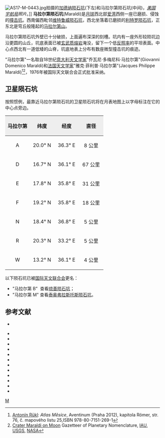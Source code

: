 {{lunar crater data |
 image=Maraldi crater AS17-M-1216.jpg|240px|
 caption=[[阿波罗17号|阿波罗17号]]测绘相机拍摄的照片|
 latitude=19.4|
 N_or_S=N|
 longitude=34.9|
 E_or_W=E|
 diameter=40 公里<ref name="rukl"/>|
 depth=1.3 公里|
 colong=325|
 eponym=乔瓦尼·多梅尼科·马拉尔第<br />雅克·菲利普·马拉尔第}}
[[Image:AS17-M-0443.jpg|thumb]]拍摄的[[加德纳陨石坑|加德纳陨石坑]](下左)和马拉尔第陨石坑(中间)，''[[美国宇航局|美国宇航局]]照片''。]]
'''马拉尔第陨石坑'''(Maraldi)是[[月球|月球]]西北部[[爱情湾|爱湾]]西侧一座已磨损、侵蚀的[[撞击坑|撞击坑]]。西南偏西毗邻[[维特鲁威陨石坑|维特鲁威陨石坑]]，西北坐落着已磨损的[[利特罗陨石坑|利特罗陨石坑]]，正东北是穹丘般隆起的[[马拉尔第山|马拉尔第山]]。

马拉尔第陨石坑外壁已十分破损，上面遍布深深的刻槽。坑内有一座外形较陨坑边沿更圆的山丘，坑底表面已被[[玄武岩|玄武质]][[熔岩|熔岩]]淹没，留下一个低[[反照率|反照率]]的平坦表面。中心点西北有一道低矮的山脊，坑底地表上分布有数座微型撞击坑的痕迹。

"马拉尔第"一名取自18世纪[[意大利|意大利]][[天文学家|天文学家]]"乔瓦尼·多梅尼科·马拉尔第"(Giovanni Domenico Maraldi)和[[法国|法国]][[天文学家|天文学家]]"雅克·菲利普·马拉尔第"(Jacques Philippe Maraldi)<ref name="rukl">[[Antonín_Rükl|Antonín Rükl]]: ''Atlas Měsíce'', Aventinum (Praha 2012), kapitola Römer, str. 76, č. mapového listu 25,ISBN 978-80-7151-269-1</ref><ref name="iau">[http://planetarynames.wr.usgs.gov/Feature/3650 Crater Maraldi on Moon] {{Wayback|url=http://planetarynames.wr.usgs.gov/Feature/3650 |date=20181115030830 }} Gazetteer of Planetary Nomenclature, [[国际天文联合会|IAU]], [[United_States_Geological_Survey|USGS]], [[NASA|NASA]]</ref>，1976年被国际天文联合会正式批准采纳。

==卫星陨石坑==
按照惯例，最靠近马拉尔第陨石坑的卫星陨石坑将在月表地图上以字母标注在它的中心点旁边。

{| class="wikitable"
!width="25%" style="background:#eeeeee;" |马拉尔第 
!width="25%" style="background:#eeeeee;" |纬度
!width="25%" style="background:#eeeeee;" |经度
!width="25%" style="background:#eeeeee;" |直径
|-
|align="center"|A
|align="center"|20.0° N
|align="center"|36.3° E
|align="center"|8 公里
|-
|align="center"|D
|align="center"|16.7° N
|align="center"|36.1° E
|align="center"|67 公里
|-
|align="center"|E
|align="center"|17.8° N
|align="center"|35.8° E
|align="center"|31 公里
|-
|align="center"|F
|align="center"|19.2° N
|align="center"|35.8° E
|align="center"|18 公里
|-
|align="center"|N
|align="center"|18.4° N
|align="center"|36.8° E
|align="center"|5 公里
|-
|align="center"|R
|align="center"|20.3° N
|align="center"|33.2° E
|align="center"|5 公里
|-
|align="center"|W
|align="center"|13.2° N
|align="center"|36.1° E
|align="center"|4 公里
|}

以下陨石坑已被[[国际天文联合会|国际天文联合会]]更名：
* "马拉尔第 B"  查看[[琉善陨石坑|琉善陨石坑]]；
* "马拉尔第 M" 查看[[泰奥弗拉斯托斯陨石坑|泰奥弗拉斯托斯陨石坑]]。

==参考文献==
{{reflist}}
* {{cite web | last = Wood | first = Chuck | date = June 24, 2006 | url = http://www.lpod.org/?m=20060624 | title = Mons of Mystery | publisher = Lunar Photo of the Day | accessdate = 2006-07-12 | deadurl = yes | archiveurl = https://web.archive.org/web/20070320194641/http://www.lpod.org/?m=20060624 | archivedate =2007-03-20}}
{{refbegin}}
* {{cite book
  | last1 = Andersson
  | first1 = L. E.
  | last2 = Whitaker
  | first2 = E. A.
  | authorlink2 = Ewen Whitaker
  | date = 1982
  | title = [[NASA|NASA]] Catalogue of Lunar Nomenclature
  | publisher = NASA RP-1097
  | ref = harv
  }}
* {{cite web
  | last = Blue
  | first = Jennifer
  | date = July 25, 2007
  | title = Gazetteer of Planetary Nomenclature
  | publisher = [[United_States_Geological_Survey|USGS]]
  | url = http://planetarynames.wr.usgs.gov/
  | accessdate = 2007-08-05
  | ref = harv
  | archive-date = 2015-05-26
  | archive-url = https://web.archive.org/web/20150526164842/http://planetarynames.wr.usgs.gov/
  | dead-url = no
  }}
* {{cite book
  | last1 = Bussey
  | first1 = B.
  | authorlink1 = Ben Bussey
  | last2 = Spudis
  | first2 = P.
  | authorlink2 = Paul Spudis
  | date = 2004
  | title = The Clementine Atlas of the Moon
  | publisher = Cambridge University Press
  | location = New York
  | isbn = 978-0-521-81528-4
  | ref = harv
  }}
* {{cite book
  | last1 = Cocks
  | first1 = Elijah E.
  | last2 = Cocks
  | first2 = Josiah C.
  | date = 1995
  | title = Who's Who on the Moon: A Biographical Dictionary of Lunar Nomenclature
  | url = https://archive.org/details/isbn_9780936389271
  | publisher = Tudor Publishers
  | isbn = 978-0-936389-27-1
  | ref = harv
  }}
* {{cite web
  | last = McDowell
  | first = Jonathan
  | date = July 15, 2007
  | url = http://host.planet4589.org/astro/lunar/
  | title = Lunar Nomenclature
  | publisher = Jonathan's Space Report
  | accessdate = 2007-10-24
  | ref = harv
  | archive-date = 2015-01-12
  | archive-url = https://web.archive.org/web/20150112233439/http://host.planet4589.org/astro/lunar/
  | dead-url = no
  }}
* {{cite journal| last1 = Menzel| first1 = D. H.| last2 = Minnaert| first2 = M.| last3 = Levin| first3 = B.| last4 = Dollfus| first4 = A.| last5 = Bell| first5 = B.| title = Report on Lunar Nomenclature by the Working Group of Commission 17 of the IAU| doi = 10.1007/BF00171763| journal = Space Science Reviews| volume = 12| issue = 2| pages = 136–186| year = 1971| pmid = | pmc =| bibcode = 1971SSRv...12..136M| ref = harv}}
* {{cite book
  | first = Patrick
  | last = Moore
  | authorlink = Patrick Moore
  | date = 2001
  | title = On the Moon
  | url = https://archive.org/details/patrickmooreonmo00patr
  | publisher = Sterling Publishing Co
  | isbn = 978-0-304-35469-6
  | ref = harv
  }}
* {{cite book
  | first = Fred W.
  | last = Price
  | date = 1988
  | title = The Moon Observer's Handbook
  | publisher = Cambridge University Press
  | isbn = 978-0-521-33500-3
  | ref = harv
  }}
* {{cite book
  | last = Rükl
  | first = Antonín
  | authorlink = Antonín Rükl
  | date = 1990
  | title = Atlas of the Moon
  | publisher = Kalmbach Books
  | isbn = 978-0-913135-17-4
  | ref = harv
  }}
* {{cite book
  | last = Webb
  | first = Rev. T. W.
  | authorlink = Thomas William Webb
  | date = 1962
  | title = Celestial Objects for Common Telescopes
  | url = https://archive.org/details/celestialobjects00webb
  | edition = 6th revised
  | publisher = Dover
  | isbn = 978-0-486-20917-3
  | ref = harv
  }}
* {{cite book
  | first = Ewen A.
  | last = Whitaker
  | authorlink = Ewen Whitaker
  | date = 1999
  | title = Mapping and Naming the Moon
  | publisher = Cambridge University Press
  | isbn = 978-0-521-62248-6
  | ref = harv
  }}
* {{cite book
  | first = Peter T.
  | last = Wlasuk
  | date = 2000
  | title = Observing the Moon
  | publisher = Springer
  | isbn = 978-1-85233-193-1
  | ref = harv
 }}
{{refend}}

[[Category:月球环形山|M]]